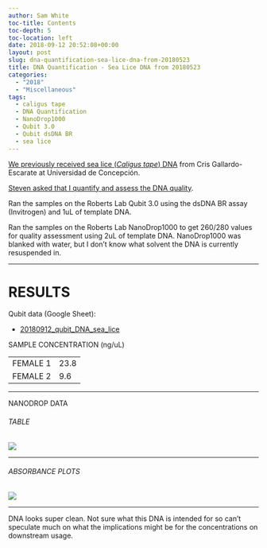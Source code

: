 ```yaml
---
author: Sam White
toc-title: Contents
toc-depth: 5
toc-location: left
date: 2018-09-12 20:52:08+00:00
layout: post
slug: dna-quantification-sea-lice-dna-from-20180523
title: DNA Quantification - Sea Lice DNA from 20180523
categories:
  - "2018"
  - "Miscellaneous"
tags:
  - caligus tape
  - DNA Quantification
  - NanoDrop1000
  - Qubit 3.0
  - Qubit dsDNA BR
  - sea lice
---
```


[We previously received sea lice (_Caligus tape_) DNA](https://robertslab.github.io/sams-notebook/posts/2018/2018-05-23-dna-received-sea-lice-dna-from-cris-gallardo-escarate-at-universidad-de-concepcion/) from Cris Gallardo-Escarate at Universidad de Concepción.

[Steven asked that I quantify and assess the DNA quality](https://github.com/RobertsLab/resources/issues/373).

Ran the samples on the Roberts Lab Qubit 3.0 using the dsDNA BR assay (Invitrogen) and 1uL of template DNA.

Ran the samples on the Roberts Lab NanoDrop1000 to get 260/280 values for quality assessment using 2uL of template DNA. NanoDrop1000 was blanked with water, but I don't know what solvent the DNA is currently resuspended in.



* * *





# RESULTS



Qubit data (Google Sheet):





  * [20180912_qubit_DNA_sea_lice](https://docs.google.com/spreadsheets/d/1aYYhbSLXPKb81S3fn4fdfp2ZE-RzxlsLUs9tmTJutCQ/edit?usp=sharing)



<table >

<tr >
  SAMPLE
  CONCENTRATION (ng/uL)
</tr>

<tbody >
<tr >
  
<td >FEMALE 1
</td>
  
<td >23.8
</td>
</tr>
<tr >
  
<td >FEMALE 2
</td>
  
<td >9.6
</td>
</tr>
</tbody>
</table>



* * *



NANODROP DATA



###### TABLE



![](https://owl.fish.washington.edu/Athaliana/20180911_DNA_sea_lice.PNG)



* * *





###### ABSORBANCE PLOTS



![](https://owl.fish.washington.edu/Athaliana/20180911_DNA_sea_lice_plots.png)



* * *



DNA looks super clean. Not sure what this DNA is intended for so can't speculate much on what the implications might be for the concentrations on downstream usage.
